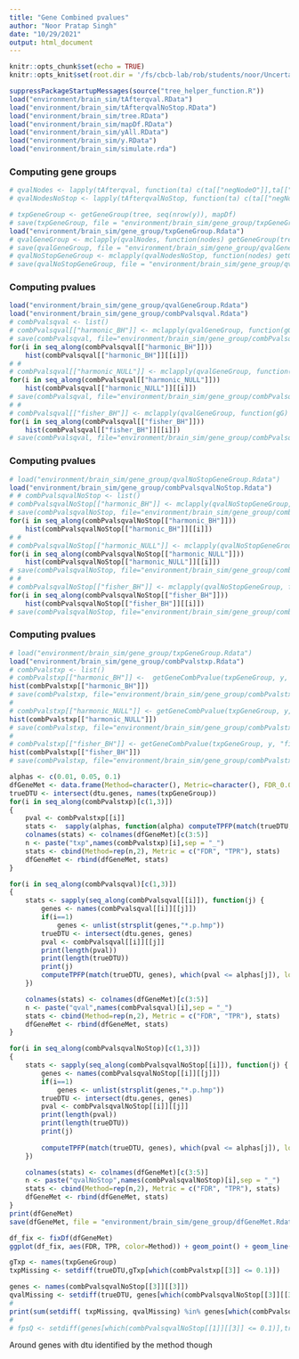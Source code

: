 ```yaml
---
title: "Gene Combined pvalues"
author: "Noor Pratap Singh"
date: "10/29/2021"
output: html_document
---
```


```r
knitr::opts_chunk$set(echo = TRUE)
knitr::opts_knit$set(root.dir = '/fs/cbcb-lab/rob/students/noor/Uncertainity/treeTerminusScripts')
```


```r
suppressPackageStartupMessages(source("tree_helper_function.R"))
load("environment/brain_sim/tAfterqval.RData")
load("environment/brain_sim/tAfterqvalNoStop.RData")
load("environment/brain_sim/tree.RData")
load("environment/brain_sim/mapDf.RData")
load("environment/brain_sim/yAll.RData")
load("environment/brain_sim/y.RData")
load("environment/brain_sim/simulate.rda")
```

### Computing gene groups
```r
# qvalNodes <- lapply(tAfterqval, function(ta) c(ta[["negNodeO"]],ta[["candNodeO"]]))
# qvalNodesNoStop <- lapply(tAfterqvalNoStop, function(ta) c(ta[["negNodeO"]],ta[["candNodeO"]]))

# txpGeneGroup <- getGeneGroup(tree, seq(nrow(y)), mapDf)
# save(txpGeneGroup, file = "environment/brain_sim/gene_group/txpGeneGroup.Rdata")
load("environment/brain_sim/gene_group/txpGeneGroup.Rdata")
# qvalGeneGroup <- mclapply(qvalNodes, function(nodes) getGeneGroup(tree, nodes, mapDf), mc.cores =3)
# save(qvalGeneGroup, file = "environment/brain_sim/gene_group/qvalGeneGroup.Rdata")
# qvalNoStopGeneGroup <- mclapply(qvalNodesNoStop, function(nodes) getGeneGroup(tree, nodes, mapDf), mc.cores = 3)
# save(qvalNoStopGeneGroup, file = "environment/brain_sim/gene_group/qvalNoStopGeneGroup.Rdata")
```

### Computing pvalues
```r
load("environment/brain_sim/gene_group/qvalGeneGroup.Rdata")
load("environment/brain_sim/gene_group/combPvalsqval.Rdata")
# combPvalsqval <- list()
# combPvalsqval[["harmonic_BH"]] <- mclapply(qvalGeneGroup, function(gG) getGeneCombPvalue(gG, yAll, "harmonic", "BH"), mc.cores = 3)
# save(combPvalsqval, file="environment/brain_sim/gene_group/combPvalsqval.Rdata")
for(i in seq_along(combPvalsqval[["harmonic_BH"]]))
    hist(combPvalsqval[["harmonic_BH"]][[i]])
# # 
# combPvalsqval[["harmonic_NULL"]] <- mclapply(qvalGeneGroup, function(gG) getGeneCombPvalue(gG, yAll, "harmonic", NULL), mc.cores = 3)
for(i in seq_along(combPvalsqval[["harmonic_NULL"]]))
    hist(combPvalsqval[["harmonic_NULL"]][[i]])
# save(combPvalsqval, file="environment/brain_sim/gene_group/combPvalsqval.Rdata")
# # 
# combPvalsqval[["fisher_BH"]] <- mclapply(qvalGeneGroup, function(gG) getGeneCombPvalue(gG, yAll, "fisher", "BH"), mc.cores = 3)
for(i in seq_along(combPvalsqval[["fisher_BH"]]))
    hist(combPvalsqval[["fisher_BH"]][[i]])
# save(combPvalsqval, file="environment/brain_sim/gene_group/combPvalsqval.Rdata")
```

### Computing pvalues
```r
# load("environment/brain_sim/gene_group/qvalNoStopGeneGroup.Rdata")
load("environment/brain_sim/gene_group/combPvalsqvalNoStop.Rdata")
# # combPvalsqvalNoStop <- list()
# combPvalsqvalNoStop[["harmonic_BH"]] <- mclapply(qvalNoStopGeneGroup, function(gG) getGeneCombPvalue(gG, yAll, "harmonic", "BH"), mc.cores = 3)
# save(combPvalsqvalNoStop, file="environment/brain_sim/gene_group/combPvalsqvalNoStop.Rdata")
for(i in seq_along(combPvalsqvalNoStop[["harmonic_BH"]]))
    hist(combPvalsqvalNoStop[["harmonic_BH"]][[i]])
# #
# combPvalsqvalNoStop[["harmonic_NULL"]] <- mclapply(qvalNoStopGeneGroup, function(gG) getGeneCombPvalue(gG, yAll, "harmonic", NULL), mc.cores = 3)
for(i in seq_along(combPvalsqvalNoStop[["harmonic_NULL"]]))
    hist(combPvalsqvalNoStop[["harmonic_NULL"]][[i]])
# save(combPvalsqvalNoStop, file="environment/brain_sim/gene_group/combPvalsqvalNoStop.Rdata")
# #
# combPvalsqvalNoStop[["fisher_BH"]] <- mclapply(qvalNoStopGeneGroup, function(gG) getGeneCombPvalue(gG, yAll, "fisher", "BH"), mc.cores = 3)
for(i in seq_along(combPvalsqvalNoStop[["fisher_BH"]]))
    hist(combPvalsqvalNoStop[["fisher_BH"]][[i]])
# save(combPvalsqvalNoStop, file="environment/brain_sim/gene_group/combPvalsqvalNoStop.Rdata")
```

### Computing pvalues
```r
# load("environment/brain_sim/gene_group/txpGeneGroup.Rdata")
load("environment/brain_sim/gene_group/combPvalstxp.Rdata")
# combPvalstxp <- list()
# combPvalstxp[["harmonic_BH"]] <-  getGeneCombPvalue(txpGeneGroup, y, "harmonic", "BH")
hist(combPvalstxp[["harmonic_BH"]])
# save(combPvalstxp, file="environment/brain_sim/gene_group/combPvalstxp.Rdata")
# 
# combPvalstxp[["harmonic_NULL"]] <- getGeneCombPvalue(txpGeneGroup, y, "harmonic", NULL)
hist(combPvalstxp[["harmonic_NULL"]])
# save(combPvalstxp, file="environment/brain_sim/gene_group/combPvalstxp.Rdata")
# 
# combPvalstxp[["fisher_BH"]] <- getGeneCombPvalue(txpGeneGroup, y, "fisher", "BH")
hist(combPvalstxp[["fisher_BH"]])
# save(combPvalstxp, file="environment/brain_sim/gene_group/combPvalstxp.Rdata")
```

```r
alphas <- c(0.01, 0.05, 0.1)
dfGeneMet <- data.frame(Method=character(), Metric=character(), FDR_0.01 = numeric(), FDR_0.05 = numeric(), FDR_0.10 = numeric())
trueDTU <- intersect(dtu.genes, names(txpGeneGroup))
for(i in seq_along(combPvalstxp)[c(1,3)])
{
    pval <- combPvalstxp[[i]]
    stats <-  sapply(alphas, function(alpha) computeTPFP(match(trueDTU, names(txpGeneGroup)), which(pval <= alpha), logFC=pval, "all"))
    colnames(stats) <- colnames(dfGeneMet)[c(3:5)]
    n <- paste("txp",names(combPvalstxp)[i],sep = "_")
    stats <- cbind(Method=rep(n,2), Metric = c("FDR", "TPR"), stats)
    dfGeneMet <- rbind(dfGeneMet, stats)
}

```

```r
for(i in seq_along(combPvalsqval)[c(1,3)])
{
    stats <- sapply(seq_along(combPvalsqval[[i]]), function(j) {
        genes <- names(combPvalsqval[[i]][[j]])
        if(i==1)
            genes <- unlist(strsplit(genes,"*.p.hmp"))
        trueDTU <- intersect(dtu.genes, genes)
        pval <- combPvalsqval[[i]][[j]]
        print(length(pval))
        print(length(trueDTU))
        print(j)
        computeTPFP(match(trueDTU, genes), which(pval <= alphas[j]), logFC=pval, "all")
    })

    colnames(stats) <- colnames(dfGeneMet)[c(3:5)]
    n <- paste("qval",names(combPvalsqval)[i],sep = "_")
    stats <- cbind(Method=rep(n,2), Metric = c("FDR", "TPR"), stats)
    dfGeneMet <- rbind(dfGeneMet, stats)
}
```

```r
for(i in seq_along(combPvalsqvalNoStop)[c(1,3)])
{
    stats <- sapply(seq_along(combPvalsqvalNoStop[[i]]), function(j) {
        genes <- names(combPvalsqvalNoStop[[i]][[j]])
        if(i==1)
            genes <- unlist(strsplit(genes,"*.p.hmp"))
        trueDTU <- intersect(dtu.genes, genes)
        pval <- combPvalsqvalNoStop[[i]][[j]]
        print(length(pval))
        print(length(trueDTU))
        print(j)
        
        computeTPFP(match(trueDTU, genes), which(pval <= alphas[j]), logFC=pval, "all")
    })

    colnames(stats) <- colnames(dfGeneMet)[c(3:5)]
    n <- paste("qvalNoStop",names(combPvalsqvalNoStop)[i],sep = "_")
    stats <- cbind(Method=rep(n,2), Metric = c("FDR", "TPR"), stats)
    dfGeneMet <- rbind(dfGeneMet, stats)
}
print(dfGeneMet)
save(dfGeneMet, file = "environment/brain_sim/gene_group/dfGeneMet.Rdata")

df_fix <- fixDf(dfGeneMet)
ggplot(df_fix, aes(FDR, TPR, color=Method)) + geom_point() + geom_line()
```


```r

gTxp <- names(txpGeneGroup)
txpMissing <- setdiff(trueDTU,gTxp[which(combPvalstxp[[3]] <= 0.1)])

genes <- names(combPvalsqvalNoStop[[3]][[3]])
qvalMissing <- setdiff(trueDTU, genes[which(combPvalsqvalNoStop[[3]][[3]] <= 0.1)])
# 
print(sum(setdiff( txpMissing, qvalMissing) %in% genes[which(combPvalsqvalNoStop[[3]][[3]] <= 0.1)]))
# 
# fpsQ <- setdiff(genes[which(combPvalsqvalNoStop[[1]][[3]] <= 0.1)],trueDTU)
```
Around genes with dtu identified by the method though